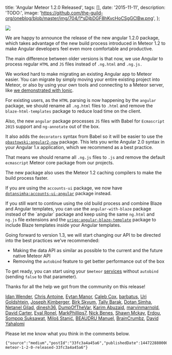 
  title: 'Angular Meteor 1.2.0 Released',
  tags: [],
  date: '2015-11-11',
  description: 'TODO:',
  image:
    'https://github.com/the-guild-org/oneblog/blob/master/img/704/1*sDjbDGF8hKvcHoCSgGClBw.png',
};


![](https://github.com/the-guild-org/oneblog/blob/master/img/704/1*sDjbDGF8hKvcHoCSgGClBw.png?raw=true)

We are happy to announce the release of the new angular 1.2.0 package, which takes advantage of the new build process introduced in Meteor 1.2 to make Angular developers feel even more comfortable and productive.

The main difference between older versions is that now, we use Angular to process regular `HTML` and `JS` files instead of `.ng.html` and `.ng.js.`

We worked hard to make migrating an existing Angular app to Meteor easier. You can migrate by simply moving your entire existing project into Meteor, or also by using your own tools and connecting to a Meteor server, like [we demonstrated with Ionic](http://blog.ionic.io/ionic-and-meteor/).

For existing users, as the `HTML` parsing is now happening by the `angular` package, we should rename all `.ng.html` files to `.html` and remove the `blaze-html-templates` package to reduce load time on the client.

Also, the new `angular` package processes `JS` files with Babel for `Ecmascript 2015` support and `ng-annotate` out of the box.

It also adds the `decorators` syntax from Babel so it will be easier to use the [`pbastowski:angular2-now`](https://github.com/pbastowski/angular2-now/) package. This lets you write Angular 2.0 syntax in your Angular 1.x application, which we recommend as a best practice.

That means we should rename all `.ng.js` files to `.js` and remove the default `ecmascript` Meteor core package from our projects.

The new package also uses the Meteor 1.2 caching compilers to make the build process faster.

If you are using the `accounts-ui` package, we now have [`dotansimha:accounts-ui-angular`](https://github.com/dotansimha/accounts-ui-angular) package instead.

If you still want to continue using the old build process and combine Blaze and Angular templates, you can use the `angular-with-blaze` package instead of the \`angular\` package and keep using the same `ng.html` and `ng.js` file extensions and the [`urigo:angular-blaze-template`](https://github.com/Urigo/angular-blaze-template) package to include Blaze templates inside your Angular templates.

Going forward to version 1.3, we will start changing our API to be directed into the best practices we’ve recommended:

- Making the data API as similar as possible to the current and the future native Meteor API
- Removing the `autobind` feature to get better performance out of the box

To get ready, you can start using your `$meteor` [services](http://angular-meteor.com/api/meteorCollection) without `autobind` (sending `false` to that parameter).

Thanks for all the help we got from the community on this release!

[Idan Wender](https://github.com/idanwe), [Chris Antoine](https://github.com/cantoine), [Eytan Manor](https://github.com/DAB0mB), [Caleb Cox](https://github.com/canac), [barbatus](https://github.com/barbatus), [Uri Goldshtein](https://github.com/Urigo), [Joseph Kimberger](https://github.com/kimberger), [Birk Skyum](https://github.com/birkskyum), [Tally Barak](https://github.com/Tallyb), [Dotan Simha](https://github.com/dotansimha), [Netanel Gilad](https://github.com/netanelgilad), [dinesh36](https://github.com/dinesh36), [DumpOfTheVar](https://github.com/DumpOfTheVar), [Karim Abuzaid](https://github.com/Vercryger), [marvinmarnold](https://github.com/marvinmarnold), [David Carter](https://github.com/dajocarter), [Eyal Ronel](https://github.com/EyalRonel), [MarkPhillips7](https://github.com/MarkPhillips7), [Nick Benes](https://github.com/nickbenes), [Shawn Mckay](https://github.com/ShMcK), [Erdou](https://github.com/Erdou), [Sompop Suksawat](https://github.com/ssuksawat), [Miloš Stanić](https://github.com/MilosStanic), [BEAUDRU Manuel](https://github.com/mbeaudru), [BrainCrumbz](https://github.com/BrainCrumbz), [David Yahalomi](https://github.com/davidyaha)

Please let me know what you think in the comments below.

```backmatter
{"source":"medium","postId":"33fc3a4a45a6","publishedDate":1447228800000,"url":"https://blog.meteor.com/angular-meteor-1-2-0-released-33fc3a4a45a6"}
```
